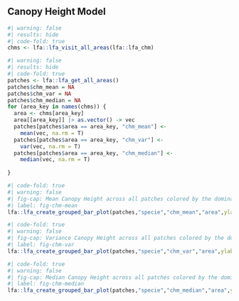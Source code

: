 ## Canopy Height Model

```r
#| warning: false
#| results: hide
#| code-fold: true
chms <- lfa::lfa_visit_all_areas(lfa::lfa_chm)
```

```r
#| warning: false
#| results: hide
#| code-fold: true
patches <- lfa::lfa_get_all_areas()
patches$chm_mean = NA
patches$chm_var = NA
patches$chm_median = NA
for (area_key in names(chms)) {
  area <- chms[area_key]
  area[[area_key]] |> as.vector() -> vec
  patches[patches$area == area_key, "chm_mean"] <-
    mean(vec, na.rm = T)
  patches[patches$area == area_key, "chm_var"] <-
    var(vec, na.rm = T)
  patches[patches$area == area_key, "chm_median"] <-
    median(vec, na.rm = T)
  
}
```



```r
#| code-fold: true
#| warning: false
#| fig-cap: Mean Canopy Height across all patches colored by the dominant specie of each patch.
#| label: fig-chm-mean
lfa::lfa_create_grouped_bar_plot(patches,"specie","chm_mean","area",ylab = "Mean", title = "Mean Canopy Height")
```

```r
#| code-fold: true
#| warning: false
#| fig-cap: Variance Canopy Height across all patches colored by the dominant specie of each patch.
#| label: fig-chm-var
lfa::lfa_create_grouped_bar_plot(patches,"specie","chm_var","area",ylab = "Variance", title = "Variance of Canopy Height")
```



```r
#| code-fold: true
#| warning: false
#| fig-cap: Median Canopy Height across all patches colored by the dominant specie of each patch.
#| label: fig-chm-median
lfa::lfa_create_grouped_bar_plot(patches,"specie","chm_median","area",ylab = "Median", title = "Median Canopy Height")
```
